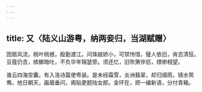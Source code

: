 ```yaml
---
---
---
```

title: 又〈陆义山游粤，纳两妾归，当湖赋赠〉
---



团扇风流，桃叶桃根，殷勤渡江。问珠娘娇小，可禁怜惜，璧人依旧，肯恣清狂。豆蔻仍含，槟榔暗吐，不负华年锦瑟旁。须还忆，旧吹箫伴侣，缥缈相望。

谁云四海空囊。有入洛诗篇使粤装。是未经霜雪，炎洲翡翠，却归烟雨，镜水鸳鸯。他日朝天，画眉垂问，阁贴更题陆女郎。金环在，把一编新语，分付青箱。